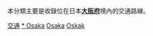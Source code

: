 {{Catnav|頁面分類|各種主題的頁面分類|按國家分類|各國交通|日本交通|近畿地方交通}}
{{Catnav|頁面分類|人类社会|交通|各國交通|日本交通|近畿地方交通}}

本分類主要是收錄位在日本'''[[大阪府|大阪府]]'''境內的交通路線。
{{日本行政區劃分類導航|交通}}
{{commons category|Transport in Osaka prefecture}}

[[Category:大阪府|交通]]
[[Category:近畿地方交通|* Osaka]]
[[Category:日本各都道府縣交通|Osaka]]
[[Category:各城市交通|Oskak]]